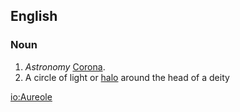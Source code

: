 ==English==
===Noun===
#''Astronomy'' [[Corona]].
#A circle of light or [[halo]] around the head of a deity

[[io:Aureole]]